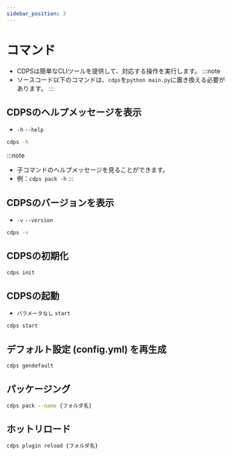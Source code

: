 ```yaml
---
sidebar_position: 3
---
```


# コマンド
- CDPSは簡単なCLIツールを提供して、対応する操作を実行します。
:::note
- ソースコード以下のコマンドは、`cdps`を`python main.py`に置き換える必要があります。
:::

## CDPSのヘルプメッセージを表示
- `-h` `--help`
```bash
cdps -h
```
:::note
- 子コマンドのヘルプメッセージを見ることができます。
- 例：`cdps pack -h`
:::

## CDPSのバージョンを表示
- `-v` `--version`
```bash
cdps -v
```

## CDPSの初期化
```bash
cdps init
```

## CDPSの起動
- `パラメータなし` `start`
```bash
cdps start
```

## デフォルト設定 (config.yml) を再生成
```bash
cdps gendefault
```

## パッケージング
```bash
cdps pack --name {フォルダ名}
```

## ホットリロード
```bash
cdps plugin reload {フォルダ名}
```